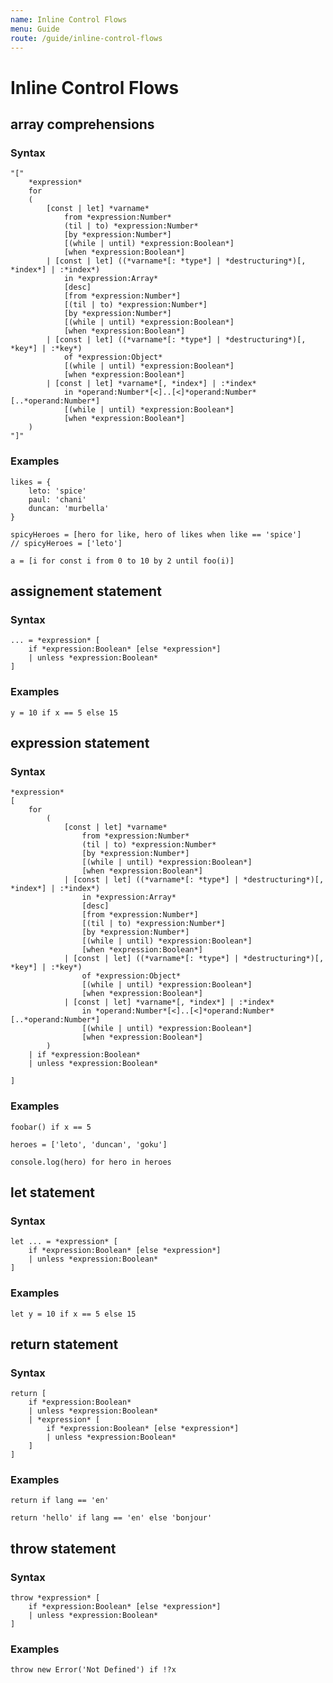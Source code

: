 ```yaml
---
name: Inline Control Flows
menu: Guide
route: /guide/inline-control-flows
---
```


# Inline Control Flows

## array comprehensions

### Syntax

```syntax
"["
	*expression*
	for
	(
		[const | let] *varname*
			from *expression:Number*
			(til | to) *expression:Number*
			[by *expression:Number*]
			[(while | until) *expression:Boolean*]
			[when *expression:Boolean*]
		| [const | let] ((*varname*[: *type*] | *destructuring*)[, *index*] | :*index*)
			in *expression:Array*
			[desc]
			[from *expression:Number*]
			[(til | to) *expression:Number*]
			[by *expression:Number*]
			[(while | until) *expression:Boolean*]
			[when *expression:Boolean*]
		| [const | let] ((*varname*[: *type*] | *destructuring*)[, *key*] | :*key*)
			of *expression:Object*
			[(while | until) *expression:Boolean*]
			[when *expression:Boolean*]
		| [const | let] *varname*[, *index*] | :*index*
			in *operand:Number*[<]..[<]*operand:Number*[..*operand:Number*]
			[(while | until) *expression:Boolean*]
			[when *expression:Boolean*]
	)
"]"
```

### Examples

```kaoscript
likes = {
	leto: 'spice'
	paul: 'chani'
	duncan: 'murbella'
}

spicyHeroes = [hero for like, hero of likes when like == 'spice']
// spicyHeroes = ['leto']
```

```kaoscript
a = [i for const i from 0 to 10 by 2 until foo(i)]
```

## assignement statement

### Syntax

```syntax
... = *expression* [
	if *expression:Boolean* [else *expression*]
	| unless *expression:Boolean*
]
```

### Examples

```kaoscript
y = 10 if x == 5 else 15
```

## expression statement

### Syntax

```syntax
*expression*
[
	for
		(
			[const | let] *varname*
				from *expression:Number*
				(til | to) *expression:Number*
				[by *expression:Number*]
				[(while | until) *expression:Boolean*]
				[when *expression:Boolean*]
			| [const | let] ((*varname*[: *type*] | *destructuring*)[, *index*] | :*index*)
				in *expression:Array*
				[desc]
				[from *expression:Number*]
				[(til | to) *expression:Number*]
				[by *expression:Number*]
				[(while | until) *expression:Boolean*]
				[when *expression:Boolean*]
			| [const | let] ((*varname*[: *type*] | *destructuring*)[, *key*] | :*key*)
				of *expression:Object*
				[(while | until) *expression:Boolean*]
				[when *expression:Boolean*]
			| [const | let] *varname*[, *index*] | :*index*
				in *operand:Number*[<]..[<]*operand:Number*[..*operand:Number*]
				[(while | until) *expression:Boolean*]
				[when *expression:Boolean*]
		)
	| if *expression:Boolean*
	| unless *expression:Boolean*

]
```

### Examples

```kaoscript
foobar() if x == 5
```

```kaoscript
heroes = ['leto', 'duncan', 'goku']

console.log(hero) for hero in heroes
```

## let statement

### Syntax

```syntax
let ... = *expression* [
	if *expression:Boolean* [else *expression*]
	| unless *expression:Boolean*
]
```

### Examples

```kaoscript
let y = 10 if x == 5 else 15
```

## return statement

### Syntax

```syntax
return [
	if *expression:Boolean*
	| unless *expression:Boolean*
	| *expression* [
		if *expression:Boolean* [else *expression*]
		| unless *expression:Boolean*
	]
]
```

### Examples

```kaoscript
return if lang == 'en'
```

```kaoscript
return 'hello' if lang == 'en' else 'bonjour'
```

## throw statement

### Syntax

```syntax
throw *expression* [
	if *expression:Boolean* [else *expression*]
	| unless *expression:Boolean*
]
```

### Examples

```kaoscript
throw new Error('Not Defined') if !?x
```